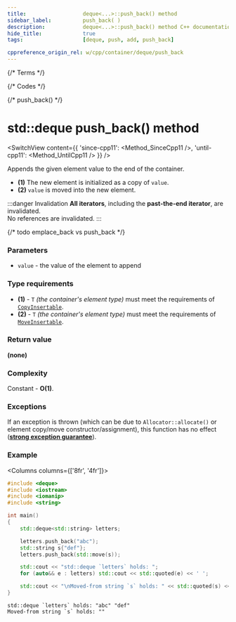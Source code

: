 ```yaml
---
title:					deque<...>::push_back() method
sidebar_label:			push_back( )
description:			deque<...>::push_back() method C++ documentation
hide_title:				true
tags:					[deque, push, add, push_back]

cppreference_origin_rel: w/cpp/container/deque/push_back
---
```



{/* Terms */}

{/* Codes */}

{/* push_back() */}

# std::deque push_back() method

<SwitchView content={{
	'since-cpp11': <Method_SinceCpp11 />,
	'until-cpp11': <Method_UntilCpp11 />
}} />

Appends the given element value to the end of the container.

 - **(1)** The new element is initialized as a copy of `value`.
 - **(2)** `value` is moved into the new element.

:::danger Invalidation
**All iterators**, including the **past-the-end iterator**, are invalidated.  
No references are invalidated.
:::

{/* todo emplace_back vs push_back */}

### Parameters

 - `value` - the value of the element to append

### Type requirements

 - **(1)** - `T` *(the container's element type)* must meet the requirements of [`CopyInsertable`](/docs/named_req/CopyInsertable).
 - **(2)** - `T` *(the container's element type)* must meet the requirements of [`MoveInsertable`](/docs/named_req/MoveInsertable).

### Return value

**(none)**

### Complexity

Constant - **O(1)**.

### Exceptions

If an exception is thrown (which can be due to `Allocator::allocate()` or element copy/move constructor/assignment), this function has no effect ([**strong exception guarantee**](#)).

### Example

<Columns columns={['8fr', '4fr']}>
<div>

```cpp title='Main.cpp' showLineNumbers
#include <deque>
#include <iostream>
#include <iomanip>
#include <string>

int main()
{
    std::deque<std::string> letters;

    letters.push_back("abc");
    std::string s{"def"};
    letters.push_back(std::move(s));

    std::cout << "std::deque `letters` holds: ";
    for (auto&& e : letters) std::cout << std::quoted(e) << ' ';

    std::cout << "\nMoved-from string `s` holds: " << std::quoted(s) << '\n';
}
```

</div>
<div>

```plaintext title="Output"
std::deque `letters` holds: "abc" "def"
Moved-from string `s` holds: ""
```

</div>
</Columns>
